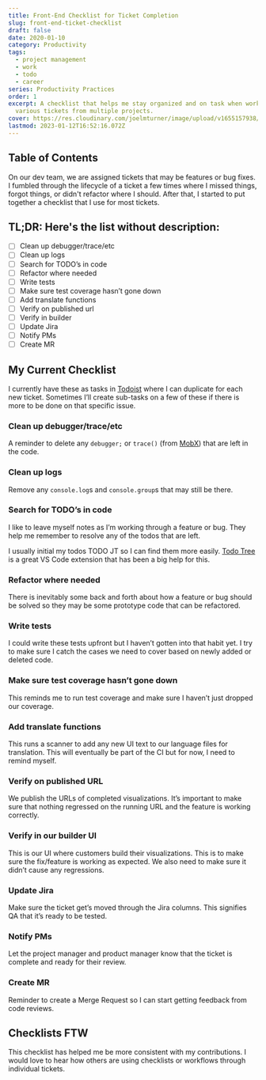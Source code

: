 ```yaml
---
title: Front-End Checklist for Ticket Completion
slug: front-end-ticket-checklist
draft: false
date: 2020-01-10
category: Productivity
tags:
  - project management
  - work
  - todo
  - career
series: Productivity Practices
order: 1
excerpt: A checklist that helps me stay organized and on task when working through
  various tickets from multiple projects.
cover: https://res.cloudinary.com/joelmturner/image/upload/v1655157938/Posts/front-end-ticket-checklist.jpg
lastmod: 2023-01-12T16:52:16.072Z
---
```


## Table of Contents

On our dev team, we are assigned tickets that may be features or bug fixes. I fumbled through the lifecycle of a ticket a few times where I missed things, forgot things, or didn't refactor where I should. After that, I started to put together a checklist that I use for most tickets.

## TL;DR: Here's the list without description:

- [ ] Clean up debugger/trace/etc
- [ ] Clean up logs
- [ ] Search for TODO’s in code
- [ ] Refactor where needed
- [ ] Write tests
- [ ] Make sure test coverage hasn’t gone down
- [ ] Add translate functions
- [ ] Verify on published url
- [ ] Verify in builder
- [ ] Update Jira
- [ ] Notify PMs
- [ ] Create MR

## My Current Checklist

I currently have these as tasks in [Todoist](https://todoist.com/) where I can duplicate for each new ticket. Sometimes I’ll create sub-tasks on a few of these if there is more to be done on that specific issue.

### Clean up debugger/trace/etc

A reminder to delete any `debugger;` or `trace()` (from [MobX](https://mobx.js.org/README.html)) that are left in the code.

### Clean up logs

Remove any `console.log`s and `console.group`s that may still be there.

### Search for TODO’s in code

I like to leave myself notes as I’m working through a feature or bug. They help me remember to resolve any of the todos that are left.

I usually initial my todos TODO JT so I can find them more easily. [Todo Tree](https://marketplace.visualstudio.com/items?itemName=Gruntfuggly.todo-tree) is a great VS Code extension that has been a big help for this.

### Refactor where needed

There is inevitably some back and forth about how a feature or bug should be solved so they may be some prototype code that can be refactored.

### Write tests

I could write these tests upfront but I haven’t gotten into that habit yet. I try to make sure I catch the cases we need to cover based on newly added or deleted code.

### Make sure test coverage hasn’t gone down

This reminds me to run test coverage and make sure I haven’t just dropped our coverage.

### Add translate functions

This runs a scanner to add any new UI text to our language files for translation. This will eventually be part of the CI but for now, I need to remind myself.

### Verify on published URL

We publish the URLs of completed visualizations. It’s important to make sure that nothing regressed on the running URL and the feature is working correctly.

### Verify in our builder UI

This is our UI where customers build their visualizations. This is to make sure the fix/feature is working as expected. We also need to make sure it didn’t cause any regressions.

### Update Jira

Make sure the ticket get’s moved through the Jira columns. This signifies QA that it’s ready to be tested.

### Notify PMs

Let the project manager and product manager know that the ticket is complete and ready for their review.

### Create MR

Reminder to create a Merge Request so I can start getting feedback from code reviews.

## Checklists FTW

This checklist has helped me be more consistent with my contributions. I would love to hear how others are using checklists or workflows through individual tickets.
